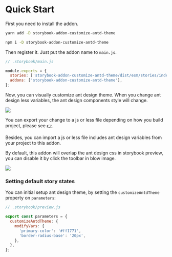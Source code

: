
<Meta title="Docs/Quick start" />

# Quick Start

First you need to install the addon.

<TabsState initial="yarn">
   <div id="yarn" title="Yarn"><div>

```sh
yarn add -D storybook-addon-customize-antd-theme
```

  </div></div>
  <div id="npm" title="NPM"><div>

```sh
npm i -D storybook-addon-customize-antd-theme
```

  </div></div>
</TabsState>

Then register it.
Just put the addon name to `main.js`.

```js
// .storybook/main.js

module.exports = {
  stories: ['storybook-addon-customize-antd-theme/dist/esm/stories/index.js'],
  addons: ['storybook-addon-customize-antd-theme'],
};
```

Now, you can visually customize ant design theme. When you change ant design less variables, the ant design components style will change.

<img src="usage.png" />

You can export your change to a js or less file depending on how you build project, please see [👉](https://ant.design/docs/react/customize-theme).

Besides, you can import a js or less file includes ant design variables from your project to this addon.

By default, this addon will overlap the ant design css in storybook preview, you can disable it by click the toolbar in blow image.

<img src="disable.png" />

### Setting default story states

You can initial setup ant design theme, by setting the `customizeAntdTheme` property on `parameters`:

```js
// .storybook/preview.js

export const parameters = {
  customizeAntdTheme: {
    modifyVars: {
      'primary-color': '#ff1771',
      'border-radius-base': '20px',
    },
  },
};
```
